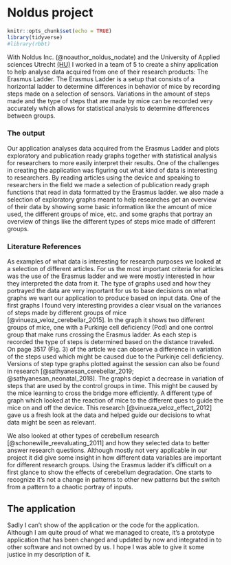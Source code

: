 # Noldus project {-}

```r
knitr::opts_chunk$set(echo = TRUE)
library(tidyverse)
#library(rbbt)
```



With Noldus Inc. (@noauthor_noldus_nodate) and the University of Applied sciences Utrecht [(HU)](https://www.hu.nl/) I worked in a team of 5 to create a shiny application to help analyse data acquired from one of their research products: The Erasmus Ladder. The Erasmus Ladder is a setup that consists of a horizontal ladder to determine differences in behavior of mice by recording steps made on a selection of sensors. Variations in the amount of steps made and the type of steps that are made by mice can be recorded very accurately which allows for statistical analysis to determine differences between groups. 

### The output {-}

Our application analyses data acquired from the Erasmus Ladder and plots exploratory and publication ready graphs together with statistical analysis for researchers to more easily interpret their results. One of the challenges in creating the application was figuring out what kind of data is interesting to researchers. By reading articles using the device and speaking to researchers in the field we made a selection of publication ready graph functions that read in data formatted by the Erasmus ladder. we also made a selection of exploratory graphs meant to help researches get an overview of their data by showing some basic information like the amount of mice used, the different groups of mice, etc. and some graphs that portray an overview of things like the different types of steps mice made of different groups. 

### Literature References {-}

As examples of what data is interesting for research purposes we looked at a selection of different articles. For us the most important criteria for articles was the use of the Erasmus ladder and we were mostly interested in how they interpreted the data from it. The type of graphs used and how they portrayed the data are very important for us to base decisions on what graphs we want our application to produce based on input data. One of the first graphs I found very interesting provides a clear visual on the variances of steps made by different groups of mice [@vinueza_veloz_cerebellar_2015]. In the graph it shows two different groups of mice, one with a Purkinje cell deficiency (Pcd) and one control group that make runs crossing the Erasmus ladder. As each step is recorded the type of steps is determined based on the distance traveled. On page 3517 (Fig. 3) of the article we can observe a difference in variation of the steps used which might be caused due to the Purkinje cell deficiency. 
Versions of step type graphs plotted against the session can also be found in research [@sathyanesan_cerebellar_2019; @sathyanesan_neonatal_2018]. The graphs depict a decrease in variation of steps that are used by the control groups in time. This might be caused by the mice learning to cross the bridge more efficiently. A different type of graph which looked at the reaction of mice to the different ques to guide the mice on and off the device. This research [@vinueza_veloz_effect_2012] gave us a fresh look at the data and helped guide our decisions to what data might be seen as relevant. 

We also looked at other types of cerebellum research [@schonewille_reevaluating_2011] and how they selected data to better answer research questions. Although mostly not very applicable in our project it did give some insight in how different data variables are important for different research groups. 
Using the Erasmus ladder it's difficult on a first glance to show the effects of cerebellum degradation. One starts to recognize it's not a change in patterns to other new patterns but the switch from a pattern to a chaotic portray of inputs. 

## The application {-}

Sadly I can't show of the application or the code for the application. Although I am quite proud of what we managed to create, it's a prototype application that has been changed and updated by now and integrated in to other software and not owned by us. I hope I was able to give it some justice in my description of it.
